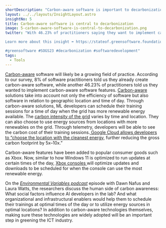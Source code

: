 ```yaml
---
shortDescription: "Carbon-aware software is important to decarbonization efforts and helps developers make informed decisions. "
layout: ../../layouts/InsightLayout.astro
insightNo: 5
title: Carbon-aware software is central to decarbonization
image: 5-carbon-aware-software-is-central-to-decarbonization.png
twitter: "With 46.23% of practitioners saying they want to implement carbon-aware software features in their applications, it will likely be a growing field of practice.

Learn more about this insight ➡️ https://stateof.greensoftware.foundation

#greensoftware #SOGS23 #decarbonization #softwaredevelopment"
tags:
  - Tools
---
```


[Carbon-aware](https://learn.greensoftware.foundation/carbon-awareness/) software will likely be a growing field of practice. According to our survey, 8% of software practitioners told us they already create carbon-aware software, while another 46.23% of practitioners told us they wanted to implement carbon-aware software features. [Carbon-aware](https://learn.greensoftware.foundation/carbon-awareness/) solutions take into account not only the efficiency of software but also software in relation to geographic location and time of day. Through carbon-aware solutions, ML developers can schedule their training sessions for a time of day when the grid has more renewable energy available. The [carbon intensity of the grid](https://blog.allenai.org/measuring-and-mitigating-ai-carbon-intensity-8624bc805c1a) varies by time and location. They can also choose to use energy sources from locations with more renewables on the grid. Through telemetry, developers will be able to see the carbon cost of their training sessions.[ Google Cloud allows developers to “choose the location with the cleanest energy](https://ai.googleblog.com/2022/02/good-news-about-carbon-footprint-of.html), further reducing the gross carbon footprint by 5x–10x.”

Carbon-aware features have been added to popular consumer goods such as Xbox. Now, similar to how Windows 11 is optimized to run updates at certain times of the day, [Xbox consoles ](https://news.xbox.com/en-us/2023/01/11/xbox-carbon-aware-console-sustainability/)will optimize updates and downloads to be scheduled for when the console can use the most renewable energy.

On the _[Environmental Variables podcast](https://podcasts.apple.com/us/podcast/community-clouds-and-energy-islands-with-dawn-nafus/id1618265745?i=1000588769046)_ episode with Dawn Nafus and Laura Watts, the researchers discuss the human side of carbon awareness: What social factors influence AI developers in the lab? And what organizational and infrastructural enablers would help them to schedule their trainings at optimal times of the day or to utilize energy sources in optimal locations? In addition to carbon-aware technologies themselves, making sure these technologies are widely adopted will be an important step in greening the ICT industry.
